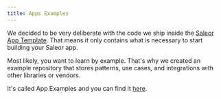 ```yaml
---
title: Apps Examples
---
```


We decided to be very deliberate with the code we ship inside the [Saleor App Template](./app-template.mdx). That means it only contains what is necessary to start building your Saleor app.

Most likely, you want to learn by example. That's why we created an example repository that stores patterns, use cases, and integrations with other libraries or vendors.

It's called App Examples and you can find it [here](https://github.com/saleor/app-examples).
